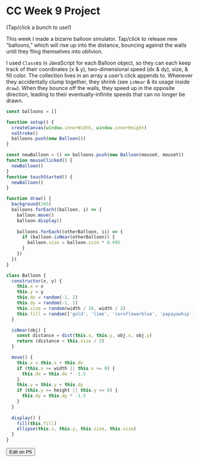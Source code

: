 
# CC Week 9 Project

<P5 src="https://editor.p5js.org/lachlanjc/embed/pV2jiZAjK" />

(Tap/click a bunch to use!)

This week I made a bizarre balloon simulator. Tap/click to release new “balloons,” which will rise up into the distance, bouncing against the walls until they fling themselves into oblivion.

I used `Class`es in JavaScript for each Balloon object, so they can each keep track of their coordinates (x & y), two-dimensional speed (dx & dy), size, & fill color. The collection lives in an array a user’s click appends to. Whenever they accidentally clump together, they shrink (see `isNear` & its usage inside `draw`). When they bounce off the walls, they speed up in the opposite direction, leading to their eventually-infinite speeds that can no longer be drawn.

```js
const balloons = []

function setup() {
  createCanvas(window.innerWidth, window.innerHeight)
  noStroke()
  balloons.push(new Balloon())
}

const newBalloon = () => balloons.push(new Balloon(mouseX, mouseY))
function mouseClicked() {
  newBalloon()
}
function touchStarted() {
  newBalloon()
}

function draw() {
  background(245)
  balloons.forEach((balloon, i) => {
    balloon.move()
    balloon.display()
   
    balloons.forEach((otherBalloon, ii) => {
      if (balloon.isNear(otherBalloon)) {
        balloon.size = balloon.size * 0.995
      }
    })
  })
}

class Balloon {
  constructor(x, y) {
    this.x = x
    this.y = y
    this.dx = random(-1, 2)
    this.dy = random(-2, 1)
    this.size = random(width / 16, width / 2)
    this.fill = random(['gold', 'lime', 'cornflowerblue', 'papayawhip'])
  }

  isNear(obj) {
    const distance = dist(this.x, this.y, obj.x, obj.y)
    return (distance < this.size / 2)
  }

  move() {
    this.x = this.x + this.dx
    if (this.x >= width || this.x <= 0) {
      this.dx = this.dx * -1.5
    }
    this.y = this.y + this.dy
    if (this.y >= height || this.y <= 0) {
      this.dy = this.dy * -1.5
    }
  }
  
  display() {
    fill(this.fill)
    ellipse(this.x, this.y, this.size, this.size)
  }
}
```

<Button as="a" href="https://editor.p5js.org/lachlanjc/sketches/pV2jiZAjK">Edit on P5</Button>
